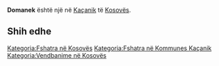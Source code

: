{{Fshat në 
 | Emri                = Domanek
 | EmriAlt                = 
 | NAME_SHORT_FORM=      
 | NAME_GENERIC=      
 | NAME_SORT_NAME_RO=      DOMANEK
 | FULL_NAME_RO = Domanek
 | FULL_NAME_ND_RO=Domanek
 | SORT_NAME_RG=DOMANEK
 | FULL_NAME_RG=Domanek
 | FULL_NAME_ND_RG=Domanek
 | SRP_NAME_SHORT_FORM=      
 | SRP_NAME_GENERIC=      
 | SRP_NAME_SORT_NAME_RO=      
 | SRP_FULL_NAME_RO = 
 | SRP_FULL_NAME_ND_RO=
 | SRP_SORT_NAME_RG=
 | SRP_FULL_NAME_RG=
 | SRP_FULL_NAME_ND_RG=
 | Emri (Rasa dhanore) = 
 | Figura              = 
 | Shteti              = Kosovo
 | Komuna              = Kaçanik
 | Kodi postar         = 
 | Sipërfaqja          = 

 | Popullsia           = 

 | Regj. i popullsisë  = 
 | Dend. e popullsisë  = 
 | Faqja zyrtare       = 
 <!--- Koordinatat ----> 
 | Gjerësia            = 42.614444
 | Gjatësia            = 20.853333
 | Lartësia            = 
}}
'''Domanek''' është një [[]] në [[Kaçanik]] të [[Kosovës]].

<!-- == Gjeografia == -->
<!-- == Historia == -->
<!-- == Demografia == -->
== Shih edhe ==
{{Komuna Kaçanik}}
{{Kosovo-Administrata-Cung}}

[[Kategoria:Fshatra në Kosovës]]
[[Kategoria:Fshatra në Kommunes Kaçanik]]
[[Kategoria:Vendbanime në Kosovës]]